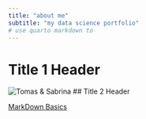 ```yaml
---
title: "about me"
subtitle: "my data science portfolio"
# use quarto markdown to 
---
```


# Title 1 Header

![Tomas & Sabrina](https://tomasfedz.github.io/Images/Tomas%20&%20Sabrina.jpg)
## Title 2 Header

[MarkDown Basics](https://quarto.org/docs/authoring/markdown-basics.html#links-images)
